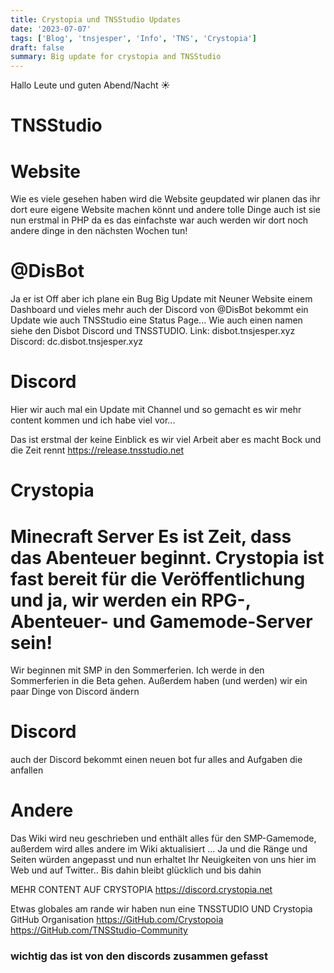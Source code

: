 ```yaml
---
title: Crystopia und TNSStudio Updates 
date: '2023-07-07'
tags: ['Blog', 'tnsjesper', 'Info', 'TNS', 'Crystopia']
draft: false
summary: Big update for crystopia and TNSStudio 
---
```


Hallo Leute und guten Abend/Nacht ☀️

# TNSStudio


# Website

Wie es viele gesehen haben wird die Website geupdated wir planen das ihr dort eure eigene Website machen könnt und andere tolle Dinge auch ist sie nun erstmal in PHP da es das einfachste war auch werden wir dort noch andere dinge in den nächsten Wochen tun!

# @DisBot
Ja er ist Off aber ich plane ein Bug Big Update mit Neuner Website einem Dashboard und vieles mehr auch der Discord von @DisBot bekommt ein Update wie auch TNSStudio eine Status Page...
Wie auch einen namen siehe den Disbot Discord und TNSSTUDIO.
Link: disbot.tnsjesper.xyz
Discord: dc.disbot.tnsjesper.xyz

# Discord

Hier wir auch mal ein Update mit Channel und so gemacht es wir mehr content kommen und ich habe viel vor... 




Das ist erstmal der keine Einblick es wir viel Arbeit aber es macht Bock und die Zeit rennt https://release.tnsstudio.net


# Crystopia

# Minecraft Server Es ist Zeit, dass das Abenteuer beginnt. Crystopia ist fast bereit für die Veröffentlichung und ja, wir werden ein RPG-, Abenteuer- und Gamemode-Server sein!
Wir beginnen mit SMP in den Sommerferien. Ich werde in den Sommerferien in die Beta gehen. Außerdem haben (und werden) wir ein paar Dinge von Discord ändern 

# Discord 

auch der Discord bekommt einen neuen bot fur alles and Aufgaben die anfallen

# Andere 

Das Wiki wird neu geschrieben und enthält alles für den SMP-Gamemode, außerdem wird alles andere im Wiki aktualisiert ... Ja und die Ränge und Seiten würden angepasst und nun erhaltet Ihr Neuigkeiten von uns hier im Web und auf Twitter.. Bis dahin bleibt glücklich und bis dahin

MEHR CONTENT AUF CRYSTOPIA https://discord.crystopia.net




Etwas globales am rande wir haben nun eine  TNSSTUDIO UND Crystopia GitHub Organisation
https://GitHub.com/Crystopoia
https://GitHub.com/TNSStudio-Community





### wichtig das ist von den discords zusammen gefasst 




